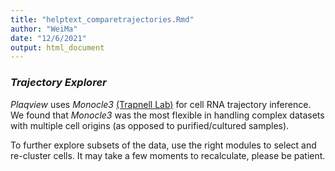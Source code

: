 ```yaml
---
title: "helptext_comparetrajectories.Rmd"
author: "WeiMa"
date: "12/6/2021"
output: html_document
---
```


### ***Trajectory Explorer***

*Plaqview* uses *Monocle3* [(Trapnell Lab)](https://cole-trapnell-lab.github.io/monocle3/) for cell RNA trajectory inference. We found that *Monocle3* was the most flexible in handling complex datasets with multiple cell origins (as opposed to purified/cultured samples).

To further explore subsets of the data, use the right modules to select and re-cluster cells. It may take a few moments to recalculate, please be patient.
